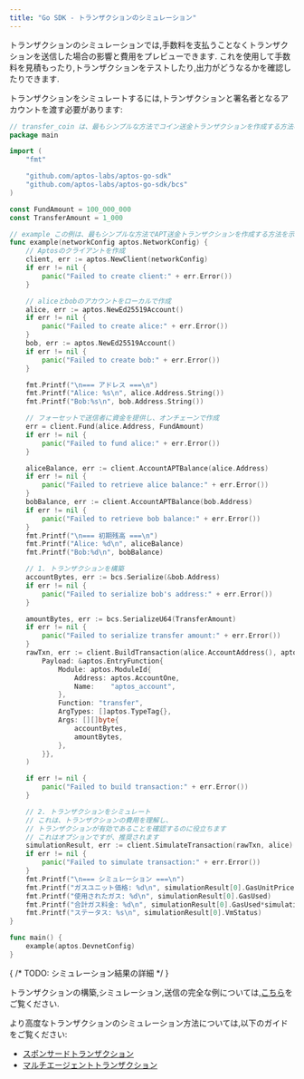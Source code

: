 ```yaml
---
title: "Go SDK - トランザクションのシミュレーション"
---
```






トランザクションのシミュレーションでは,手数料を支払うことなくトランザクションを送信した場合の影響と費用をプレビューできます.
これを使用して手数料を見積もったり,トランザクションをテストしたり,出力がどうなるかを確認したりできます.

トランザクションをシミュレートするには,トランザクションと署名者となるアカウントを渡す必要があります:

```go filename="simulate_a_transaction.go"
// transfer_coin は、最もシンプルな方法でコイン送金トランザクションを作成する方法の例です
package main

import (
	"fmt"

	"github.com/aptos-labs/aptos-go-sdk"
	"github.com/aptos-labs/aptos-go-sdk/bcs"
)

const FundAmount = 100_000_000
const TransferAmount = 1_000

// example この例は、最もシンプルな方法でAPT送金トランザクションを作成する方法を示しています
func example(networkConfig aptos.NetworkConfig) {
	// Aptosのクライアントを作成
	client, err := aptos.NewClient(networkConfig)
	if err != nil {
		panic("Failed to create client:" + err.Error())
	}

	// aliceとbobのアカウントをローカルで作成
	alice, err := aptos.NewEd25519Account()
	if err != nil {
		panic("Failed to create alice:" + err.Error())
	}
	bob, err := aptos.NewEd25519Account()
	if err != nil {
		panic("Failed to create bob:" + err.Error())
	}

	fmt.Printf("\n=== アドレス ===\n")
	fmt.Printf("Alice: %s\n", alice.Address.String())
	fmt.Printf("Bob:%s\n", bob.Address.String())

	// フォーセットで送信者に資金を提供し、オンチェーンで作成
	err = client.Fund(alice.Address, FundAmount)
	if err != nil {
		panic("Failed to fund alice:" + err.Error())
	}

	aliceBalance, err := client.AccountAPTBalance(alice.Address)
	if err != nil {
		panic("Failed to retrieve alice balance:" + err.Error())
	}
	bobBalance, err := client.AccountAPTBalance(bob.Address)
	if err != nil {
		panic("Failed to retrieve bob balance:" + err.Error())
	}
	fmt.Printf("\n=== 初期残高 ===\n")
	fmt.Printf("Alice: %d\n", aliceBalance)
	fmt.Printf("Bob:%d\n", bobBalance)

	// 1. トランザクションを構築
	accountBytes, err := bcs.Serialize(&bob.Address)
	if err != nil {
		panic("Failed to serialize bob's address:" + err.Error())
	}

	amountBytes, err := bcs.SerializeU64(TransferAmount)
	if err != nil {
		panic("Failed to serialize transfer amount:" + err.Error())
	}
	rawTxn, err := client.BuildTransaction(alice.AccountAddress(), aptos.TransactionPayload{
		Payload: &aptos.EntryFunction{
			Module: aptos.ModuleId{
				Address: aptos.AccountOne,
				Name:    "aptos_account",
			},
			Function: "transfer",
			ArgTypes: []aptos.TypeTag{},
			Args: [][]byte{
				accountBytes,
				amountBytes,
			},
		}},
	)

	if err != nil {
		panic("Failed to build transaction:" + err.Error())
	}

	// 2. トランザクションをシミュレート
	// これは、トランザクションの費用を理解し、
	// トランザクションが有効であることを確認するのに役立ちます
	// これはオプションですが、推奨されます
	simulationResult, err := client.SimulateTransaction(rawTxn, alice)
	if err != nil {
		panic("Failed to simulate transaction:" + err.Error())
	}
	fmt.Printf("\n=== シミュレーション ===\n")
	fmt.Printf("ガスユニット価格: %d\n", simulationResult[0].GasUnitPrice)
	fmt.Printf("使用されたガス: %d\n", simulationResult[0].GasUsed)
	fmt.Printf("合計ガス料金: %d\n", simulationResult[0].GasUsed*simulationResult[0].GasUnitPrice)
	fmt.Printf("ステータス: %s\n", simulationResult[0].VmStatus)
}

func main() {
	example(aptos.DevnetConfig)
}
```

{ /* TODO: シミュレーション結果の詳細 */ }

トランザクションの構築,シミュレーション,送信の完全な例については,[こちら](/ja/build/sdks/go-sdk/building-transactions)をご覧ください.

より高度なトランザクションのシミュレーション方法については,以下のガイドをご覧ください:

- [スポンサードトランザクション](/ja/build/sdks/go-sdk/building-transactions/sponsoring-transactions)
- [マルチエージェントトランザクション](/ja/build/sdks/go-sdk/building-transactions/multi-agent-transactions)

